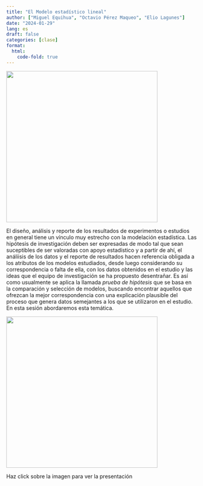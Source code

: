 ```yaml
---
title: "El Modelo estadístico lineal"
author: ["Miguel Equihua", "Octavio Pérez Maqueo", "Elio Lagunes"]
date: "2024-01-29"
lang: es
draft: false
categories: [clase]
format:
  html:
    code-fold: true
---
```


![](mathematics.jpg){width="400"}

El diseño, análisis y reporte de los resultados de experimentos o estudios en general tiene un vínculo muy estrecho con la modelación estadística. Las hipótesis de investigación deben ser expresadas de modo tal que sean suceptibles de ser valoradas con apoyo estadístico y a partir de ahí, el análiisis de los datos y el reporte de resultados hacen referencia obligada a los atributos de los modelos estudiados, desde luego considerando su correspondencia o falta de ella, con los datos obtenidos en el estudio y las ideas que el equipo de investigación se ha propuesto desentrañar. Es así como usualmente se aplica la llamada *prueba de hipótesis* que se basa en la comparación y selección de modelos, buscando encontrar aquellos que ofrezcan la mejor correspondencia con una explicación plausible del proceso que genera datos semejantes a los que se utilizaron en el estudio. En esta sesión abordaremos esta temática.

::: {layout="[[-20, 40, -20],[-20, 40, -20]]"}
[![](../../images/magical-6046020_1920.jpg){width="400"}](../../presentaciones/03-modelo-lineal/pres-modelo-lineal.qmd)

Haz click sobre la imagen para ver la presentación
:::
